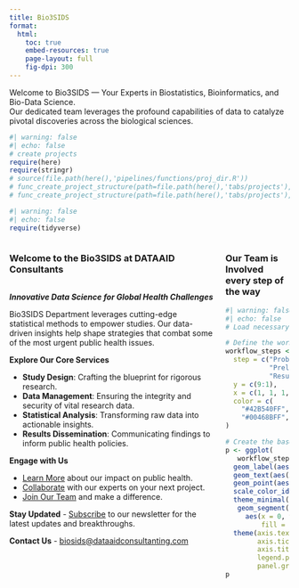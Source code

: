 ```yaml
---
title: Bio3SIDS
format: 
  html: 
    toc: true
    embed-resources: true
    page-layout: full
    fig-dpi: 300
---
```


Welcome to Bio3SIDS — Your Experts in Biostatistics, Bioinformatics, and Bio-Data Science.\
Our dedicated team leverages the profound capabilities of data to catalyze pivotal discoveries across the biological sciences.

```r
#| warning: false
#| echo: false
# create projects
require(here)
require(stringr)
# source(file.path(here(),'pipelines/functions/proj_dir.R'))
# func_create_project_structure(path=file.path(here(),'tabs/projects'),project='prj_vp_vmic')
# func_create_project_structure(path=file.path(here(),'tabs/projects'),project='prj_vp_cyto')
```


```r
#| warning: false
#| echo: false
require(tidyverse)
```

:::::: columns
:::: {.column width="70%"}
::: columns
### Welcome to the Bio3SIDS at DATAAID Consultants
:::

***Innovative Data Science for Global Health Challenges***

Bio3SIDS Department leverages cutting-edge statistical methods to empower studies. Our data-driven insights help shape strategies that combat some of the most urgent public health issues.

**Explore Our Core Services**

-   **Study Design**: Crafting the blueprint for rigorous research.
-   **Data Management**: Ensuring the integrity and security of vital research data.
-   **Statistical Analysis**: Transforming raw data into actionable insights.
-   **Results Dissemination**: Communicating findings to inform public health policies.

**Engage with Us**

-   [Learn More](#) about our impact on public health.
-   [Collaborate](#) with our experts on your next project.
-   [Join Our Team](#) and make a difference.

**Stay Updated** - [Subscribe](#) to our newsletter for the latest updates and breakthroughs.

**Contact Us** - [biosids@dataaidconsultanting.com](mailto:biosids@dataaidconsultanting.com)
::::

::: {.column width="20%"}
### Our Team is Involved every step of the way {.centering}

```r
#| warning: false
#| echo: false
# Load necessary libraries

# Define the workflow steps and their connections
workflow_steps <- data.frame(
  step = c("Problem Definition", "Study Design", "Data Collection", "Data Management",
           "Preliminary Data Analysis", "Statistical Analysis", "Results Interpretation",
           "Results Dissemination", "Documentation"),
  y = c(9:1),
  x = c(1, 1, 1, 1, 1, 1, 1, 1, 1),
  color = c(
    "#42B540FF", "#0099B4FF", "#E99714FF", "#ED3000FF", '#20854EFF',
    "#00468BFF", "#0072B5FF", "#FDAF91FF", "#BC3C29FF")
)

# Create the base plot
p <- ggplot(
   workflow_steps, aes(x = x, y = y, label = step, fill = color)) +
  geom_label(aes(x=x-1),size = 9,hjust='left',color='white',fontface='bold') +  # Add labels above the points
  geom_text(aes(x=2,y=1,label=''),size = 9,hjust='right',color='white') +  # Add labels above the points
  geom_point(aes(x=x-1), size = 6) +  # Add points with custom colors
  scale_color_identity() +  # Use colors as provided
  theme_minimal() +
   geom_segment(
     aes(x = 0, y = 1, xend = 0, yend = max(workflow_steps$y),
         fill = I(color)), size = 1.5)+
  theme(axis.text = element_blank(),
        axis.ticks = element_blank(),
        axis.title = element_blank(),
        legend.position = "none",  # Hide legend
        panel.grid = element_blank())  # Remove grid
p

```
:::
::::::